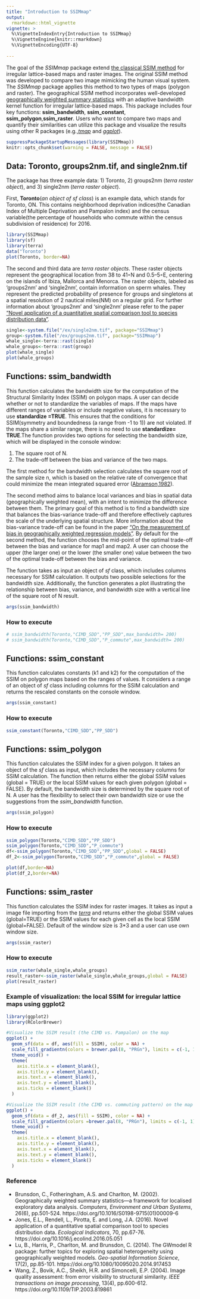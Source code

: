```yaml
---
title: "Introduction to SSIMmap"
output: 
  rmarkdown::html_vignette
vignette: >
  %\VignetteIndexEntry{Introduction to SSIMmap}
  %\VignetteEngine{knitr::rmarkdown}
  %\VignetteEncoding{UTF-8}
 
---
```


The goal of the _SSIMmap_ package  extend [the classical SSIM method](https://ieeexplore.ieee.org/stamp/stamp.jsp?arnumber=1284395) for irregular lattice-based maps and raster images. The original SSIM method was developed to compare two image mimicking the human visual system. The _SSIMmap_ package applies this method to two types of maps (polygon and raster). The geographical SSIM method incorporates well-developed [geographically weighted summary statistics](https://www.sciencedirect.com/science/article/pii/S0198971501000096?via%3Dihub) with an adaptive bandwidth kernel function for irregular lattice-based maps. This package includes four key functions: **ssim_bandwidth**, **ssim_constant**, **ssim_polygon**,**ssim_raster**. Users who want to compare two maps and quantify their similarities can utilize this package and visualize the results using other R packages (e.g.,[_tmap_](https://CRAN.R-project.org/package=tmap) and [_ggplot_](https://CRAN.R-project.org/package=ggplot2)).



```r
suppressPackageStartupMessages(library(SSIMmap))
knitr::opts_chunk$set(warning = FALSE, message = FALSE) 
```

## Data: Toronto, groups2nm.tif, and single2nm.tif

The package has three example data: 1) Toronto, 2) groups2nm (*terra raster object*), and 3) single2nm (*terra raster object*). 

First, **Toronto**(*an object of sf class*) is an example data, which stands for Toronto, ON. This contains neighborhood deprivation indices(the Canadian Index of Multiple Deprivation and Pampalon index) and the census variable(the percentage of households who commute within the census subdivision of residence) for 2016. 

```r
library(SSIMmap)
library(sf)
library(terra)
data("Toronto")
plot(Toronto, border=NA)
```

The second and third data are *terra raster objects*. These raster objects represent the geographical location from 38 to 41◦N and 0.5–5◦E, centering on the islands of Ibiza, Mallorca and Menorca. The raster objects, labeled as 'groups2nm' and 'single2nm',  contain information on sperm whales. They represent the predicted probability of presence for groups and singletons at a spatial resolution of 2 nautical miles(NM) on a regular grid. For further information about 'groups2nm' and 'single2nm' please refer to the paper ["Novel application of a quantitative spatial comparison tool to species distribution data"](https://www.sciencedirect.com/science/article/pii/S1470160X16302990).

```r
single<-system.file("/ex/single2nm.tif", package="SSIMmap")
group<-system.file("/ex/groups2nm.tif", package="SSIMmap")
whale_single<-terra::rast(single)
whale_groups<-terra::rast(group)
plot(whale_single)
plot(whale_groups)
```

## Functions: ssim_bandwidth

This function calculates the bandwidth size for the computation of the Structural Similarity Index (SSIM) on polygon maps. A user can decide whether or not to standardize the variables of maps. If the maps have different ranges of variables or include negative values, it is necessary to use **standardize =TRUE**. This ensures that the conditions for SSIM(symmetry and boundedness (a range from -1 to 1)) are not violated. If the maps share a similar range, there is no need to use **standardize= TRUE**.The function provides two options for selecting the bandwidth size, which will be displayed in the console window:

1) The square root of N.
2) The trade-off between the bias and variance of the two maps.

The first method for the bandwidth selection calculates the square root of the sample size n, which is based on the relative rate of convergence that could minimize the mean integrated squared error ([Abramson,1982](https://projecteuclid.org/journals/annals-of-statistics/volume-10/issue-4/On-Bandwidth-Variation-in-Kernel-Estimates-A-Square-Root-Law/10.1214/aos/1176345986.full)). 

The second method aims to balance local variances and bias in spatial data (geographically weighted mean), with an intent to minimize the difference between them. The primary goal of this method is to find a bandwidth size that balances the bias-variance trade-off and therefore effectively captures the scale of the underlying spatial structure. More information about the bias-variance trade-off can be found in the paper ["On the measurement of bias in geographically weighted regression models"](https://www.sciencedirect.com/science/article/pii/S2211675320300476). By default for the second method, the function chooses the mid-point of the optimal trade-off between the bias and variance for map1 and map2. A user can choose the upper (the larger one) or the lower (the smaller one) value between the two of the optimal trade-off between the bias and variance.

The function takes as input an object of  *sf* class, which includes columns necessary for SSIM calculation. It outputs two possible selections for the bandwidth size. Additionally, the function generates a plot illustrating the relationship between bias, variance, and bandwidth size with a vertical line of the square root of N result.

```r
args(ssim_bandwidth)
```

### How to execute

```r
# ssim_bandwidth(Toronto,"CIMD_SDD","PP_SDD",max_bandwidth= 200)
# ssim_bandwidth(Toronto,"CIMD_SDD","P_commute",max_bandwidth= 200)

```

## Functions: ssim_constant

This function calculates constants (k1 and k2) for the computation of the SSIM on polygon maps based on the ranges of values. It considers a range of an object of *sf* class including columns for the SSIM calculation and returns the rescaled constants on the console window.

```r
args(ssim_constant)
```

### How to execute

```r
ssim_constant(Toronto,"CIMD_SDD","PP_SDD")
```

## Functions: ssim_polygon

This function calculates the SSIM index for a given polygon. It takes an object of the *sf* class as input, which includes the necessary columns for SSIM calculation. The function then returns either the global SSIM values (global = TRUE) or the local SSIM values for each given polygon (global = FALSE). By default, the bandwidth size is determined by the square root of N. A user has the flexibility to select their own bandwidth size or use the suggestions from the *ssim_bandwidth* function. 

```r
args(ssim_polygon)
```

### How to execute

```r
ssim_polygon(Toronto,"CIMD_SDD","PP_SDD") 
ssim_polygon(Toronto,"CIMD_SDD","P_commute") 
df<-ssim_polygon(Toronto,"CIMD_SDD","PP_SDD",global = FALSE)
df_2<-ssim_polygon(Toronto,"CIMD_SDD","P_commute",global = FALSE) 

plot(df,border=NA)
plot(df_2,border=NA)
```

## Functions: ssim_raster

This function calculates the SSIM index for raster images. It takes as input a image file importing from the [_terra_](https://CRAN.R-project.org/package=terra) and returns either the global SSIM values (global=TRUE) or the SSIM values for each given cell as the local SSIM (global=FALSE). Default of the window size is 3\*3 and a user can use own window size.

```r
args(ssim_raster)
```

### How to execute

```r
ssim_raster(whale_single,whale_groups)
result_raster<-ssim_raster(whale_single,whale_groups,global = FALSE)
plot(result_raster)
```

### Example of visualization: the local SSIM for irregular lattice maps using ggplot2

```r
library(ggplot2)
library(RColorBrewer)

#Visualize the SSIM result (the CIMD vs. Pampalon) on the map
ggplot() +
  geom_sf(data = df, aes(fill = SSIM), color = NA) +
  scale_fill_gradientn(colors = brewer.pal(8, "PRGn"), limits = c(-1, 1)) +
  theme_void() +
  theme(
    axis.title.x = element_blank(),
    axis.title.y = element_blank(),
    axis.text.x = element_blank(),
    axis.text.y = element_blank(),
    axis.ticks = element_blank()
  )

#Visualize the SSIM result (the CIMD vs. commuting pattern) on the map
ggplot() +
  geom_sf(data = df_2, aes(fill = SSIM), color = NA) +
  scale_fill_gradientn(colors =brewer.pal(8, "PRGn"), limits = c(-1, 1)) +
  theme_void() +
  theme(
    axis.title.x = element_blank(),
    axis.title.y = element_blank(),
    axis.text.x = element_blank(),
    axis.text.y = element_blank(),
    axis.ticks = element_blank()
  )

```

### Reference
* Brunsdon, C., Fotheringham, A.S. and Charlton, M. (2002). Geographically weighted summary statistics---a framework for localised exploratory data analysis. *Computers, Environment and Urban Systems*, 26(6), pp.501-524. https://doi.org/10.1016/S0198-9715(01)00009-6
* Jones, E.L., Rendell, L., Pirotta, E. and Long, J.A. (2016). Novel application of a quantitative spatial comparison tool to species distribution data. *Ecological Indicators*, 70, pp.67-76. https://doi.org/10.1016/j.ecolind.2016.05.051
* Lu, B., Harris, P., Charlton, M. and Brunsdon, C. (2014). The GWmodel R package: further topics for exploring spatial heterogeneity using geographically weighted models. *Geo-spatial Information Science*, 17(2), pp.85-101. https://doi.org/10.1080/10095020.2014.917453
* Wang, Z., Bovik, A.C., Sheikh, H.R. and Simoncelli, E.P. (2004). Image quality assessment: from error visibility to structural similarity. *IEEE transactions on image processing*, 13(4), pp.600-612. https://doi.org/10.1109/TIP.2003.819861
